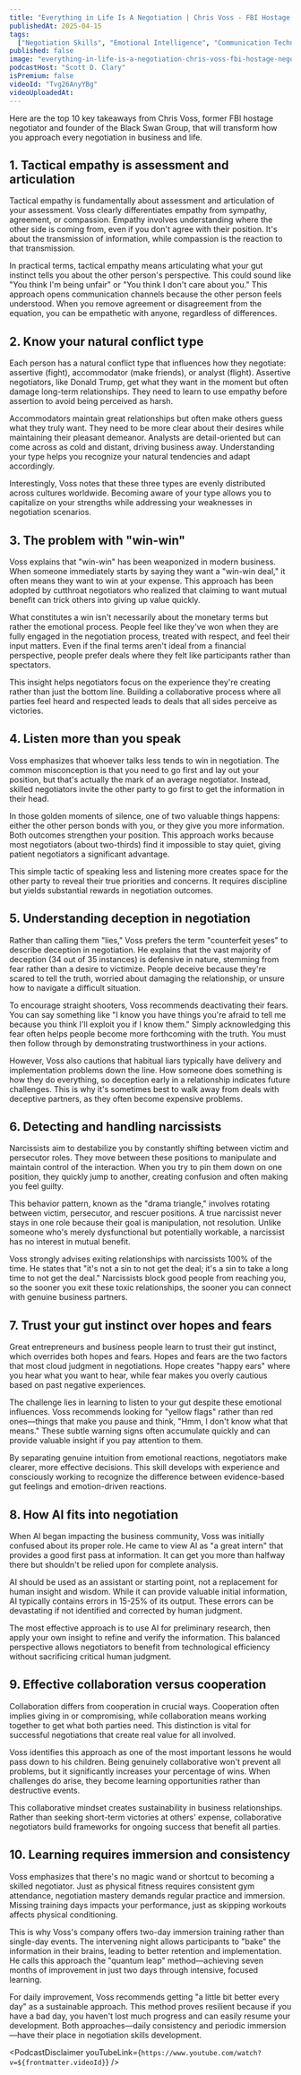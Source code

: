 ```yaml
---
title: "Everything in Life Is A Negotiation | Chris Voss - FBI Hostage Negotiator"
publishedAt: 2025-04-15
tags:
  ["Negotiation Skills", "Emotional Intelligence", "Communication Techniques"]
published: false
image: "everything-in-life-is-a-negotiation-chris-voss-fbi-hostage-negotiator.jpg"
podcastHost: "Scott D. Clary"
isPremium: false
videoId: "Tvg26AnyYBg"
videoUploadedAt:
---
```



<PodcastSummaryPageLayout frontmatter={frontmatter}>

Here are the top 10 key takeaways from Chris Voss, former FBI hostage negotiator and founder of the Black Swan Group, that will transform how you approach every negotiation in business and life.

## 1. Tactical empathy is assessment and articulation

Tactical empathy is fundamentally about assessment and articulation of your assessment. Voss clearly differentiates empathy from sympathy, agreement, or compassion. Empathy involves understanding where the other side is coming from, even if you don't agree with their position. It's about the transmission of information, while compassion is the reaction to that transmission.

In practical terms, tactical empathy means articulating what your gut instinct tells you about the other person's perspective. This could sound like "You think I'm being unfair" or "You think I don't care about you." This approach opens communication channels because the other person feels understood. When you remove agreement or disagreement from the equation, you can be empathetic with anyone, regardless of differences.

## 2. Know your natural conflict type

Each person has a natural conflict type that influences how they negotiate: assertive (fight), accommodator (make friends), or analyst (flight). Assertive negotiators, like Donald Trump, get what they want in the moment but often damage long-term relationships. They need to learn to use empathy before assertion to avoid being perceived as harsh.

Accommodators maintain great relationships but often make others guess what they truly want. They need to be more clear about their desires while maintaining their pleasant demeanor. Analysts are detail-oriented but can come across as cold and distant, driving business away. Understanding your type helps you recognize your natural tendencies and adapt accordingly.

Interestingly, Voss notes that these three types are evenly distributed across cultures worldwide. Becoming aware of your type allows you to capitalize on your strengths while addressing your weaknesses in negotiation scenarios.

## 3. The problem with "win-win"

Voss explains that "win-win" has been weaponized in modern business. When someone immediately starts by saying they want a "win-win deal," it often means they want to win at your expense. This approach has been adopted by cutthroat negotiators who realized that claiming to want mutual benefit can trick others into giving up value quickly.

What constitutes a win isn't necessarily about the monetary terms but rather the emotional process. People feel like they've won when they are fully engaged in the negotiation process, treated with respect, and feel their input matters. Even if the final terms aren't ideal from a financial perspective, people prefer deals where they felt like participants rather than spectators.

This insight helps negotiators focus on the experience they're creating rather than just the bottom line. Building a collaborative process where all parties feel heard and respected leads to deals that all sides perceive as victories.

## 4. Listen more than you speak

Voss emphasizes that whoever talks less tends to win in negotiation. The common misconception is that you need to go first and lay out your position, but that's actually the mark of an average negotiator. Instead, skilled negotiators invite the other party to go first to get the information in their head.

In those golden moments of silence, one of two valuable things happens: either the other person bonds with you, or they give you more information. Both outcomes strengthen your position. This approach works because most negotiators (about two-thirds) find it impossible to stay quiet, giving patient negotiators a significant advantage.

This simple tactic of speaking less and listening more creates space for the other party to reveal their true priorities and concerns. It requires discipline but yields substantial rewards in negotiation outcomes.

## 5. Understanding deception in negotiation

Rather than calling them "lies," Voss prefers the term "counterfeit yeses" to describe deception in negotiation. He explains that the vast majority of deception (34 out of 35 instances) is defensive in nature, stemming from fear rather than a desire to victimize. People deceive because they're scared to tell the truth, worried about damaging the relationship, or unsure how to navigate a difficult situation.

To encourage straight shooters, Voss recommends deactivating their fears. You can say something like "I know you have things you're afraid to tell me because you think I'll exploit you if I know them." Simply acknowledging this fear often helps people become more forthcoming with the truth. You must then follow through by demonstrating trustworthiness in your actions.

However, Voss also cautions that habitual liars typically have delivery and implementation problems down the line. How someone does something is how they do everything, so deception early in a relationship indicates future challenges. This is why it's sometimes best to walk away from deals with deceptive partners, as they often become expensive problems.

## 6. Detecting and handling narcissists

Narcissists aim to destabilize you by constantly shifting between victim and persecutor roles. They move between these positions to manipulate and maintain control of the interaction. When you try to pin them down on one position, they quickly jump to another, creating confusion and often making you feel guilty.

This behavior pattern, known as the "drama triangle," involves rotating between victim, persecutor, and rescuer positions. A true narcissist never stays in one role because their goal is manipulation, not resolution. Unlike someone who's merely dysfunctional but potentially workable, a narcissist has no interest in mutual benefit.

Voss strongly advises exiting relationships with narcissists 100% of the time. He states that "it's not a sin to not get the deal; it's a sin to take a long time to not get the deal." Narcissists block good people from reaching you, so the sooner you exit these toxic relationships, the sooner you can connect with genuine business partners.

## 7. Trust your gut instinct over hopes and fears

Great entrepreneurs and business people learn to trust their gut instinct, which overrides both hopes and fears. Hopes and fears are the two factors that most cloud judgment in negotiations. Hope creates "happy ears" where you hear what you want to hear, while fear makes you overly cautious based on past negative experiences.

The challenge lies in learning to listen to your gut despite these emotional influences. Voss recommends looking for "yellow flags" rather than red ones—things that make you pause and think, "Hmm, I don't know what that means." These subtle warning signs often accumulate quickly and can provide valuable insight if you pay attention to them.

By separating genuine intuition from emotional reactions, negotiators make clearer, more effective decisions. This skill develops with experience and consciously working to recognize the difference between evidence-based gut feelings and emotion-driven reactions.

## 8. How AI fits into negotiation

When AI began impacting the business community, Voss was initially confused about its proper role. He came to view AI as "a great intern" that provides a good first pass at information. It can get you more than halfway there but shouldn't be relied upon for complete analysis.

AI should be used as an assistant or starting point, not a replacement for human insight and wisdom. While it can provide valuable initial information, AI typically contains errors in 15-25% of its output. These errors can be devastating if not identified and corrected by human judgment.

The most effective approach is to use AI for preliminary research, then apply your own insight to refine and verify the information. This balanced perspective allows negotiators to benefit from technological efficiency without sacrificing critical human judgment.

## 9. Effective collaboration versus cooperation

Collaboration differs from cooperation in crucial ways. Cooperation often implies giving in or compromising, while collaboration means working together to get what both parties need. This distinction is vital for successful negotiations that create real value for all involved.

Voss identifies this approach as one of the most important lessons he would pass down to his children. Being genuinely collaborative won't prevent all problems, but it significantly increases your percentage of wins. When challenges do arise, they become learning opportunities rather than destructive events.

This collaborative mindset creates sustainability in business relationships. Rather than seeking short-term victories at others' expense, collaborative negotiators build frameworks for ongoing success that benefit all parties.

## 10. Learning requires immersion and consistency

Voss emphasizes that there's no magic wand or shortcut to becoming a skilled negotiator. Just as physical fitness requires consistent gym attendance, negotiation mastery demands regular practice and immersion. Missing training days impacts your performance, just as skipping workouts affects physical conditioning.

This is why Voss's company offers two-day immersion training rather than single-day events. The intervening night allows participants to "bake" the information in their brains, leading to better retention and implementation. He calls this approach the "quantum leap" method—achieving seven months of improvement in just two days through intensive, focused learning.

For daily improvement, Voss recommends getting "a little bit better every day" as a sustainable approach. This method proves resilient because if you have a bad day, you haven't lost much progress and can easily resume your development. Both approaches—daily consistency and periodic immersion—have their place in negotiation skills development.

<PodcastDisclaimer
  youTubeLink={`https://www.youtube.com/watch?v=${frontmatter.videoId}`}
/>

</PodcastSummaryPageLayout>
